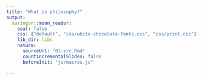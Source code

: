 ```yaml
---
title: "What is philosophy?"
output:
  xaringan::moon_reader:
    seal: false
    css: ["default", "css/white-chocolate-fonts.css", "css/print.css"]
    lib_dir: libs
    nature:
      sourceUrl: "01-src.Rmd"
      countIncrementalSlides: false
      beforeInit: "js/macros.js"
      
---
```

